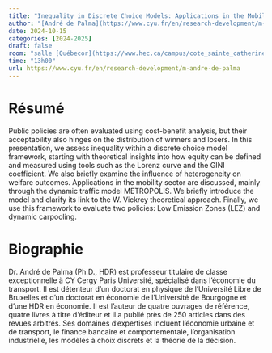```yaml
---
title: "Inequality in Discrete Choice Models: Applications in the Mobility Context"
author: "[André de Palma](https://www.cyu.fr/en/research-development/m-andre-de-palma)"
date: 2024-10-15
categories: [2024-2025]
draft: false
room: "salle [Québecor](https://www.hec.ca/campus/cote_sainte_catherine/1er_etage/salles_cours/quebecor.html)"
time: "13h00"
url: https://www.cyu.fr/en/research-development/m-andre-de-palma
---
```


# Résumé

Public policies are often evaluated using cost-benefit analysis, but their acceptability also hinges on the distribution of winners and losers. In this presentation, we assess inequality within a discrete choice model framework, starting with theoretical insights into how equity can be defined and measured using tools such as the Lorenz curve and the GINI coefficient. We also briefly examine the influence of heterogeneity on welfare outcomes.  Applications in the mobility sector are discussed, mainly through the dynamic traffic model METROPOLIS. We briefly introduce the model and clarify its link to the W. Vickrey theoretical approach. Finally, we use this framework to evaluate two policies: Low Emission Zones (LEZ) and dynamic carpooling.

 
# Biographie

Dr. André de Palma (Ph.D., HDR) est professeur titulaire de classe exceptionnelle à CY Cergy Paris Université, spécialisé dans l'économie du transport. Il est détenteur d'un doctorat en physique de l'Université Libre de Bruxelles et d'un doctorat en économie de l'Université de Bourgogne et d'une HDR en économie. Il est l'auteur de quatre ouvrages de référence, quatre livres à titre d'éditeur et il a publié près de 250 articles dans des revues arbitrés. Ses domaines d'expertises incluent l'économie urbaine et de transport, le finance bancaire et comportementale, l'organisation industrielle, les modèles à choix discrets et la théorie de la décision.
